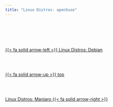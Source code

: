 ```yaml
---
title: "Linux Distros: openSuse"
---
```


<!--- navLinks -->
<br><br>
<div class=row>
<br>
<div class='column left previous'>
<br>
[{{< fa solid arrow-left >}} Linux Distros: Debian](/linux/linux-distros-debian.qmd)
<br>
</div>
<br>
<div class='column center'>
<br>
[{{< fa solid arrow-up >}} top](#top)
<br>
</div>
<br>
<div class='column right next'>
<br>
[Linux Distros: Manjaro  {{< fa solid arrow-right >}}](/linux/linux-distros-manjaro.qmd)
<br>
</div>
<br>
</div>

